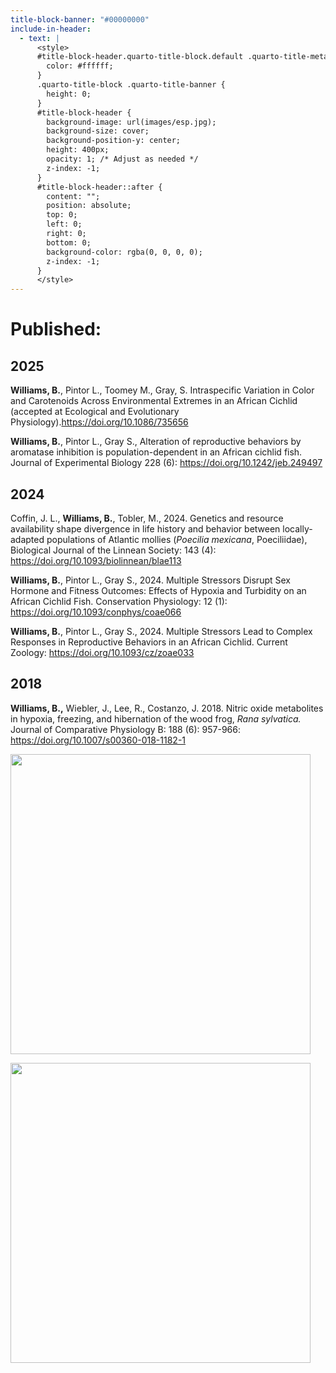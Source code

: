 ```yaml
---
title-block-banner: "#00000000"
include-in-header:
  - text: |
      <style>
      #title-block-header.quarto-title-block.default .quarto-title-meta {
        color: #ffffff;
      }
      .quarto-title-block .quarto-title-banner {
        height: 0;
      }
      #title-block-header {
        background-image: url(images/esp.jpg);
        background-size: cover;
        background-position-y: center;
        height: 400px;
        opacity: 1; /* Adjust as needed */
        z-index: -1;
      }
      #title-block-header::after {
        content: "";
        position: absolute;
        top: 0;
        left: 0;
        right: 0;
        bottom: 0;
        background-color: rgba(0, 0, 0, 0); 
        z-index: -1;
      }
      </style>
---
```


# **Published:**

## 2025

**Williams, B.**, Pintor L., Toomey M., Gray, S. Intraspecific Variation in Color and Carotenoids Across Environmental Extremes in an African Cichlid (accepted at Ecological and Evolutionary Physiology).<https://doi.org/10.1086/735656>

**Williams, B.**, Pintor L., Gray S., Alteration of reproductive behaviors by aromatase inhibition is population-dependent in an African cichlid fish. Journal of Experimental Biology 228 (6): <https://doi.org/10.1242/jeb.249497>

## 2024

Coffin, J. L., **Williams, B.**, Tobler, M., 2024. Genetics and resource availability shape divergence in life history and behavior between locally-adapted populations of Atlantic mollies (*Poecilia mexicana*, Poeciliidae), Biological Journal of the Linnean Society: 143 (4): <https://doi.org/10.1093/biolinnean/blae113>

**Williams, B.**, Pintor L., Gray S., 2024. Multiple Stressors Disrupt Sex Hormone and Fitness Outcomes: Effects of Hypoxia and Turbidity on an African Cichlid Fish. Conservation Physiology: 12 (1): <https://doi.org/10.1093/conphys/coae066>

**Williams, B.**, Pintor L., Gray S., 2024. Multiple Stressors Lead to Complex Responses in Reproductive Behaviors in an African Cichlid. Current Zoology: <https://doi.org/10.1093/cz/zoae033>

## 2018

**Williams, B.,** Wiebler, J., Lee, R., Costanzo, J. 2018. Nitric oxide metabolites in hypoxia, freezing, and hibernation of the wood frog, *Rana sylvatica.* Journal of Comparative Physiology B: 188 (6): 957-966: <https://doi.org/10.1007/s00360-018-1182-1>

::: {layout-ncol="2"}
![](images/monkey.JPG){width="5in"}

![](images/IMG_9223.JPG){width="5in"}
:::
